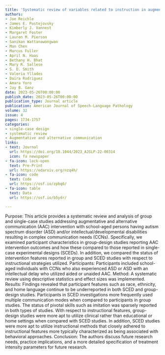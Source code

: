 ```yaml
---
title: 'Systematic review of variables related to instruction in augmentative and alternative communication implementation: Group and single-case design'
authors:
- Joe Reichle
- James E. Pustejovsky
- Kimberly J. Vannest
- Margaret Foster
- Lauren M. Pierson
- Sanikan Wattanawongwan
- Man Chen
- Marcus Fuller
- April N. Haas
- Bethany H. Bhat
- Mary R. Sallese
- S. D. Smith
- Valeria Yllades
- Daira Rodriguez
- Amara Yoro
- Jay B. Ganz
date: 2023-05-26T00:00:00
publish_date: 2023-05-26T00:00:00
publication_type: Journal article
publication: American Journal of Speech-Language Pathology 
volume: 32
issue: 4
pages: 1734-1757
categories:
- single-case design
- systematic review
- Augmentative and alternative communication
links:
- text: Journal
  url: https://doi.org/10.1044/2023_AJSLP-22-00314
  icon: fa newspaper
- fa-icon: lock-open
  text: Pre-Print
  url: https://edarxiv.org/nzq4h/
- fa-icon: code
  text: Code
  url: https://osf.io/zpbq6/
- fa-icon: table
  text: Data
  url: https://osf.io/b5ydr/

---
```



Purpose: This article provides a systematic review and analysis of group and single-case studies addressing augmentative and alternative communication (AAC) intervention with school-aged persons having autism spectrum disorder (ASD) and/or intellectual/developmental disabilities resulting in complex communication needs (CCNs). Specifically, we examined participant characteristics in group-design studies reporting AAC intervention outcomes and how these compared to those reported in single-case experimental designs (SCEDs). In addition, we compared the status of intervention features reported in group and SCED studies with respect to instructional strategies utilized.
Participants: Participants included school-aged individuals with CCNs who also experienced ASD or ASD with an intellectual delay who utilized aided or unaided AAC.
Method: A systematic review using descriptive statistics and effect sizes was implemented.
Results: Findings revealed that participant features such as race, ethnicity, and home language continue to be underreported in both SCED and group-design studies. Participants in SCED investigations more frequently used multiple communication modes when compared to participants in group studies. The status of pivotal skills such as imitation was sparsely reported in both types of studies. With respect to instructional features, group-design studies were more apt to utilize clinical rather than educational or home settings when compared with SCED studies. In addition, SCED studies were more apt to utilize instructional methods that closely adhered to instructional features more typically characterized as being associated with behavioral approaches.
Conclusion: The authors discuss future research needs, practice implications, and a more detailed specification of treatment intensity parameters for future research.

